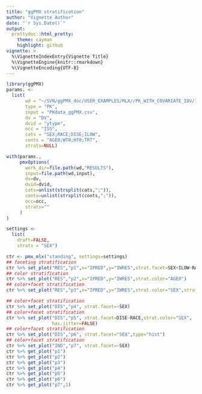 ```yaml
---
title: "ggPMX stratification"
author: "Vignette Author"
date: "`r Sys.Date()`"
output:
  prettydoc::html_pretty:
    theme: cayman
    highlight: github
vignette: >
  %\VignetteIndexEntry{Vignette Title}
  %\VignetteEngine{knitr::rmarkdown}
  %\VignetteEncoding{UTF-8}
---
```

\clearpage  
```r
library(ggPMX)
params. <- 
  list(
       wd = "~/SVN/ggPMX_doc/USER_EXAMPLES/MLX//PK_WITH_COVARIATE_IOV/1_popPK_model", 
       type = "PK", 
       input = "PKdata_ggPMX.csv", 
       dv = "DV", 
       dvid = "ytype", 
       occ = "ISS",
       cats = "SEX;RACE;DISE;ILOW", 
       conts = "AGE0;WT0;HT0;TRT",
       strats=NULL)

with(params.,
     pmxOptions(
       work_dir=file.path(wd,"RESULTS"),
       input=file.path(wd,input),
       dv=dv,
       dvid=dvid,
       cats=unlist(strsplit(cats,";")),
       conts=unlist(strsplit(conts,";")),
       occ=occ,
       strats=""
     )
)

settings <-  
  list(
    draft=FALSE, 
    strats = "SEX")

```

```r
ctr <- pmx_mlx("standing", settings=settings)
## faceting stratification 
ctr %>% set_plot("RES","p1",x="IPRED",y="IWRES",strat.facet=SEX+ILOW~RACE+DISE)
## color stratification 
ctr %>% set_plot("RES","p2",x="IPRED",y="IWRES",strat.color="AGE0")
## color+facet stratification 
ctr %>% set_plot("RES","p3",x="IPRED",y="IWRES",strat.color="SEX",strat.facet=SEX~RACE)

## color+facet stratification 
ctr %>% set_plot("DIS","p4", strat.facet=~SEX)
## color+facet stratification 
ctr %>% set_plot("DIS","p5", strat.facet=DISE~RACE,strat.color="SEX",
                 has.jitter=FALSE)
## color+facet stratification 
ctr %>% set_plot("DIS","p6", strat.facet="SEX",type="hist")
## color+facet stratification 
ctr %>% set_plot("IND","p7", strat.facet=~SEX)
ctr %>% get_plot("p1")
ctr %>% get_plot("p2")
ctr %>% get_plot("p3")
ctr %>% get_plot("p4")
ctr %>% get_plot("p5")
ctr %>% get_plot("p6")
ctr %>% get_plot("p7",1)



```

